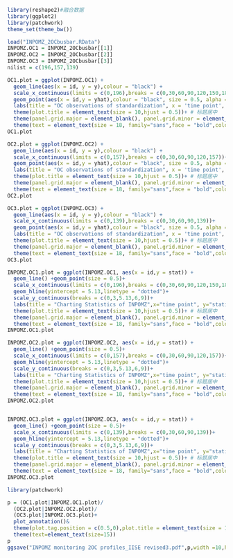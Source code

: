 
```{r}
library(reshape2)#融合数据
library(ggplot2)
library(patchwork)
theme_set(theme_bw())
```

<!-- 载入数据 -->
```{r}
load("INPOMZ_2OCbusbar.RData")
INPOMZ.OC1 = INPOMZ_2OCbusbar[[1]]
INPOMZ.OC2 = INPOMZ_2OCbusbar[[2]]
INPOMZ.OC3 = INPOMZ_2OCbusbar[[3]]
nilist = c(196,157,139)
```


```{r}
OC1.plot = ggplot(INPOMZ.OC1) +
  geom_line(aes(x = id, y = y),colour = "black") +
  scale_x_continuous(limits = c(0,196),breaks = c(0,30,60,90,120,150,180,196))+
  geom_point(aes(x = id,y = yhat),colour = "black", size = 0.5, alpha = 0.5 ) +
  labs(title = "OC observations of standardization", x = 'time point', y = '℃')+
  theme(plot.title = element_text(size = 10,hjust = 0.5))+ # 标题居中
  theme(panel.grid.major = element_blank(), panel.grid.minor = element_blank())+
  theme(text = element_text(size = 18, family="sans",face = "bold",colour = "black")) # 改变图中所有字体
OC1.plot

OC2.plot = ggplot(INPOMZ.OC2) +
  geom_line(aes(x = id, y = y),colour = "black") +
  scale_x_continuous(limits = c(0,157),breaks = c(0,30,60,90,120,157))+
  geom_point(aes(x = id,y = yhat),colour = "black", size = 0.5, alpha = 0.5 ) +
  labs(title = "OC observations of standardization", x = 'time point', y = '℃')+
  theme(plot.title = element_text(size = 10,hjust = 0.5))+ # 标题居中
  theme(panel.grid.major = element_blank(), panel.grid.minor = element_blank())+
  theme(text = element_text(size = 18, family="sans",face = "bold",colour = "black")) # 改变图中所有字体
OC2.plot

OC3.plot = ggplot(INPOMZ.OC3) +
  geom_line(aes(x = id, y = y),colour = "black") +
  scale_x_continuous(limits = c(0,139),breaks = c(0,30,60,90,139))+
  geom_point(aes(x = id,y = yhat),colour = "black", size = 0.5, alpha = 0.5 ) +
  labs(title = "OC observations of standardization", x = 'time point', y = '℃')+
  theme(plot.title = element_text(size = 10,hjust = 0.5))+ # 标题居中
  theme(panel.grid.major = element_blank(), panel.grid.minor = element_blank())+
  theme(text = element_text(size = 18, family="sans",face = "bold",colour = "black")) # 改变图中所有字体
OC3.plot
```


```{r}
INPOMZ.OC1.plot = ggplot(INPOMZ.OC1, aes(x = id,y = stat)) +
  geom_line() +geom_point(size = 0.5)+
  scale_x_continuous(limits = c(0,196),breaks = c(0,30,60,90,120,150,180,196))+
  geom_hline(yintercept = 5.13,linetype = "dotted")+
  scale_y_continuous(breaks = c(0,3,5.13,6,9))+
  labs(title = "Charting Statistics of INPOMZ",x="time point", y="statistics")+
  theme(plot.title = element_text(size = 10,hjust = 0.5))+ # 标题居中
  theme(panel.grid.major = element_blank(), panel.grid.minor = element_blank())+
  theme(text = element_text(size = 18, family="sans",face = "bold",colour = "black")) # 改变图中所有字体
INPOMZ.OC1.plot

INPOMZ.OC2.plot = ggplot(INPOMZ.OC2, aes(x = id,y = stat)) +
  geom_line() +geom_point(size = 0.5)+
  scale_x_continuous(limits = c(0,157),breaks = c(0,30,60,90,120,157))+
  geom_hline(yintercept = 5.13,linetype = "dotted")+
  scale_y_continuous(breaks = c(0,3,5.13,6,9))+
  labs(title = "Charting Statistics of INPOMZ",x="time point", y="statistics")+
  theme(plot.title = element_text(size = 10,hjust = 0.5))+ # 标题居中
  theme(panel.grid.major = element_blank(), panel.grid.minor = element_blank())+
  theme(text = element_text(size = 18, family="sans",face = "bold",colour = "black")) # 改变图中所有字体
INPOMZ.OC2.plot


INPOMZ.OC3.plot = ggplot(INPOMZ.OC3, aes(x = id,y = stat)) +
  geom_line() +geom_point(size = 0.5)+
  scale_x_continuous(limits = c(0,139),breaks = c(0,30,60,90,139))+
  geom_hline(yintercept = 5.13,linetype = "dotted")+
  scale_y_continuous(breaks = c(0,3,5.13,6,9))+
  labs(title = "Charting Statistics of INPOMZ",x="time point", y="statistics")+
  theme(plot.title = element_text(size = 10,hjust = 0.5))+ # 标题居中
  theme(panel.grid.major = element_blank(), panel.grid.minor = element_blank())+
  theme(text = element_text(size = 18, family="sans",face = "bold",colour = "black")) # 改变图中所有字体
INPOMZ.OC3.plot
```


```{r}
library(patchwork)

p = (OC1.plot|INPOMZ.OC1.plot)/
  (OC2.plot|INPOMZ.OC2.plot)/
  (OC3.plot|INPOMZ.OC3.plot)+
  plot_annotation()&
  theme(plot.tag.position = c(0.5,0),plot.title = element_text(size = 15))&
  theme(text=element_text(size=15))
p
ggsave("INPOMZ monitoring 2OC profiles_IISE revised3.pdf",p,width =10,height = 10,dpi =1500)
```

